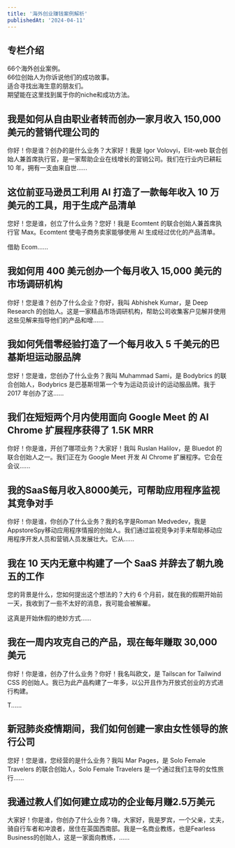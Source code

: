 ```yaml
---
title: '海外创业赚钱案例解析'
publishedAt: '2024-04-11'
---
```


## 专栏介绍

66个海外创业案例。  
66位创始人为你诉说他们的成功故事。  
适合寻找出海生意的朋友们。  
期望能在这里找到属于你的niche和成功方法。

## 我是如何从自由职业者转而创办一家月收入 150,000 美元的营销代理公司的
你好！你是谁？创办的是什么业务？大家好！我是 Igor Volovyi，Elit-web 联合创始人兼首席执行官，是一家帮助企业在线增长的营销公司。我们在行业内已耕耘 10 年，拥有一支由来自世......

## 这位前亚马逊员工利用 AI 打造了一款每年收入 10 万美元的工具，用于生成产品清单
您好！您是谁，创立了什么业务？您好！我是 Ecomtent 的联合创始人兼首席执行官 Max。Ecomtent 使电子商务卖家能够使用 AI 生成经过优化的产品清单。

借助 Ecom......

## 我如何用 400 美元创办一个每月收入 15,000 美元的市场调研机构
你好！您是谁？创办了什么企业？你好，我叫 Abhishek Kumar，是 Deep Research 的创始人。这是一家精品市场调研机构，帮助公司收集客户见解并使用这些见解来指导他们的产品和增......

## 我如何凭借零经验打造了一个每月收入 5 千美元的巴基斯坦运动服品牌
您好！您是谁，您创办了什么业务？我叫 Muhammad Sami，是 Bodybrics 的联合创始人，Bodybrics 是巴基斯坦第一个专为运动员设计的运动服品牌。我于 2017 年创办了这......

## 我们在短短两个月内使用面向 Google Meet 的 AI Chrome 扩展程序获得了 1.5K MRR
你好！你是谁，开创了哪项业务？大家好！我叫 Ruslan Halilov，是 Bluedot 的联合创始人之一。我们正在为 Google Meet 开发 AI Chrome 扩展程序。它会在会议......

## 我的SaaS每月收入8000美元，可帮助应用程序监视其竞争对手
你好！你是谁，你创办了什么业务？我的名字是Roman Medvedev，我是AppstoreSpy移动应用程序情报的创始人。我们通过监视竞争对手来帮助移动应用程序开发人员和营销人员发展壮大。它从......

## 我在 10 天内无意中构建了一个 SaaS 并辞去了朝九晚五的工作
您的背景是什么，您如何提出这个想法的？大约 6 个月前，就在我的假期开始前一天，我收到了一些不太好的消息，我可能会被解雇。

这真是开始休假的绝妙方式……

## 我在一周内攻克自己的产品，现在每年赚取 30,000 美元
你好！你是谁，创办了什么业务？你好！我名叫欧文，是 Tailscan for Tailwind CSS 的创始人。我已为此产品构建了一年多，以公开且作为开放式创业的方式进行构建。

T......

## 新冠肺炎疫情期间，我们如何创建一家由女性领导的旅行公司
您好！您是谁，您经营的是什么业务？我叫 Mar Pages，是 Solo Female Travelers 的联合创始人，Solo Female Travelers 是一个通过我们主导的女性旅行......

## 我通过教人们如何建立成功的企业每月赚2.5万美元
大家好！你是谁，你创办了什么业务？嗨，大家好，我是罗宾，一个父亲，丈夫，骑自行车者和冲浪者，居住在英国西南部。我是一名商业教练，也是Fearless Business的创始人，这是一家面向教练，......

